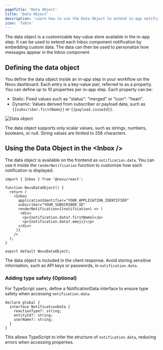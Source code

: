 ```yaml
---
pageTitle: 'Data Object'
title: 'Data Object'
description: 'Learn how to use the Data Object to extend in-app notifications with custom metadata.'
icon: 'Table'
---
```


The data object is a customizable key-value store available in the in-app step. It can be used to extend each Inbox component notification by embedding custom data. The data can then be used to personalize how messages appear in the Inbox component.

## Defining the data object

You define the data object inside an in-app step in your workflow on the Novu dashboard.
Each entry is a key-value pair, referred to as a property. You can define up to 10 properties per in-app step. Each property can be:
- Static: Fixed values such as "status": "merged" or "icon": "heart".
- Dynamic: Values derived from subscriber or payload data, such as `{{subscriber.firstName}}` or `{{payload.issueId}}`.

![Data object](/images/inbox/data-object.png)

<Callout>The data object supports only scalar values, such as strings, numbers, booleans, or null. String values are limited to 256 characters.</Callout>

## Using the Data Object in the &lt;Inbox /&gt;

The data object is available on the frontend as `notification.data`. You can use it inside the `renderNotification` function to customize how each notification is displayed.

```tsx
import { Inbox } from '@novu/react';

function NovuDataObject() {
  return (
    <Inbox
      applicationIdentifier="YOUR_APPLICATION_IDENTIFIER"
      subscriber="YOUR_SUBSCRIBER_ID"
      renderNotification={(notification) => (
       <div>
        <p>{notification.data?.firstName}</p>            
        <p>{notification.data?.emoji}</p>
      </div>
     )}
    />
  );
}

export default NovuDataObject;
```

<Callout type="warn">The data object is included in the client response. Avoid storing sensitive information, such as API keys or passwords, in `notification.data`.</Callout>

### Adding type safety (Optional)

For TypeScript users, define a NotificationData interface to ensure type safety when accessing `notification.data`.

```tsx
declare global {
  interface NotificationData {
    reactionType?: string;
    entityId?: string;
    userName?: string;
  }
}
```

This allows TypeScript to infer the structure of `notification.data`, reducing errors when accessing properties.